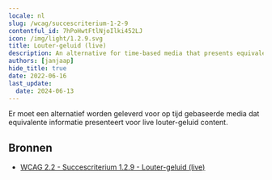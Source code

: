 ```yaml
---
locale: nl
slug: /wcag/succescriterium-1-2-9
contentful_id: 7hPoHwtFtlNjoIlki452LJ
icon: /img/light/1.2.9.svg
title: Louter-geluid (live)
description: An alternative for time-based media that presents equivalent information for live audio-only content must be provided.
authors: [janjaap]
hide_title: true
date: 2022-06-16
last_update:
  date: 2024-06-13
---
```


<Hero
  title="Louter-geluid (live)"
  image="/img/light/1.2.9.svg"
  alt="WCAG 1.2.9 icon"
  prefix="Succescriterium 1.2.9"
  suffix="Niveau AAA"
/>

Er moet een alternatief worden geleverd voor op tijd gebaseerde media dat equivalente informatie presenteert voor live louter-geluid content.

## Bronnen

- [WCAG 2.2 - Succescriterium 1.2.9 - Louter-geluid (live)](https://www.w3.org/Translations/WCAG22-nl/#louter-geluid-live)
